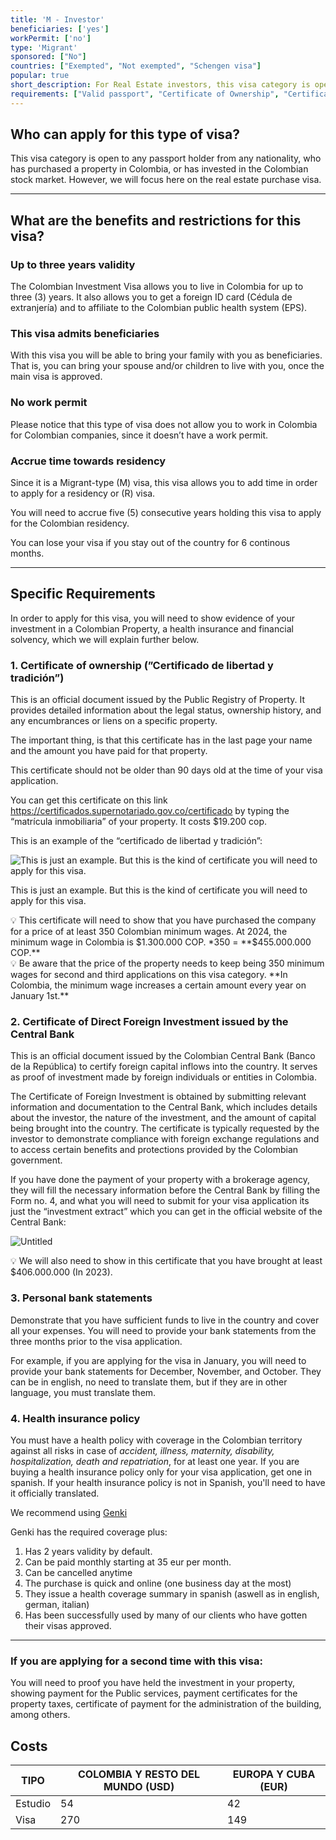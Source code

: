 ```yaml
---
title: 'M - Investor'
beneficiaries: ['yes']
workPermit: ['no']
type: 'Migrant'
sponsored: ["No"]
countries: ["Exempted", "Not exempted", "Schengen visa"]
popular: true
short_description: For Real Estate investors, this visa category is open to any passport holder from any nationality, who has purchased a property in Colombia for at least 350 Colombian Minimum Wages.
requirements: ["Valid passport", "Certificate of Ownership", "Certificate of Direct Foreign Investment", "Bank Statements", "Health Insurance"]
---
```

## Who can apply for this type of visa?

This visa category is open to any passport holder from any nationality, who has purchased a property in Colombia, or has invested in the Colombian stock market. However, we will focus here on the real estate purchase visa.

---

## What are the benefits and restrictions for this visa?

### **Up to three years validity**

The Colombian Investment Visa allows you to live in Colombia for up to three (3) years. It also allows you to get a foreign ID card (Cédula de extranjería) and to affiliate to the Colombian public health system (EPS).

### **This visa admits beneficiaries**

With this visa you will be able to bring your family with you as beneficiaries. That is, you can bring your spouse and/or children to live with you, once the main visa is approved.

### **No work permit**

Please notice that this type of visa does not allow you to work in Colombia for Colombian companies, since it doesn’t have a work permit.

### **Accrue time towards residency**

Since it is a Migrant-type (M) visa, this visa allows you to add time in order to apply for a residency or (R) visa.

You will need to accrue five (5) consecutive years holding this visa to apply for the Colombian residency.

You can lose your visa if you stay out of the country for 6 continous months.

---

## Specific Requirements

In order to apply for this visa, you will need to show evidence of your investment in a Colombian Property, a health insurance and financial solvency, which we will explain further below.

### 1. Certificate of ownership  (”Certificado de libertad y tradición”)

This is an official document issued by the Public Registry of Property. It provides detailed information about the legal status, ownership history, and any encumbrances or liens on a specific property.

The important thing, is that this certificate has in the last page your name and the amount you have paid for that property. 

This certificate should not be older than 90 days old at the time of your visa application.

You can get this certificate on this link https://certificados.supernotariado.gov.co/certificado by typing the “matrícula inmobiliaria” of your property. It costs $19.200 cop.

This is an example of the “certificado de libertad y tradición”:

![This is just an example. But this is the kind of certificate you will need to apply for this visa.](https://prod-files-secure.s3.us-west-2.amazonaws.com/5ba766a1-ea5e-4bc0-88f5-29aa4760f982/36b25ddf-65b9-4749-81ec-db4eb17eb30c/Untitled.webp)

This is just an example. But this is the kind of certificate you will need to apply for this visa.

<aside>
💡 This certificate will need to show that you have purchased the company for a price of at least 350 Colombian minimum wages. At 2024, the minimum wage in Colombia is $1.300.000 COP. *350 = **$455.000.000 COP.**

</aside>

<aside>
💡 Be aware that the price of the property needs to keep being 350 minimum wages for second and third applications on this visa category. **In Colombia, the minimum wage increases a certain amount every year on January 1st.**

</aside>

### 2. Certificate of Direct Foreign Investment issued by the Central Bank

This is an official document issued by the Colombian Central Bank (Banco de la República) to certify foreign capital inflows into the country. It serves as proof of investment made by foreign individuals or entities in Colombia.

The Certificate of Foreign Investment is obtained by submitting relevant information and documentation to the Central Bank, which includes details about the investor, the nature of the investment, and the amount of capital being brought into the country. The certificate is typically requested by the investor to demonstrate compliance with foreign exchange regulations and to access certain benefits and protections provided by the Colombian government.

If you have done the payment of your property with a brokerage agency, they will fill the necessary information before the Central Bank by filling the Form no. 4, and what you will need to submit for your visa application its just the “investment extract” which you can get in the official website of the Central Bank:

![Untitled](https://prod-files-secure.s3.us-west-2.amazonaws.com/5ba766a1-ea5e-4bc0-88f5-29aa4760f982/c4cc3972-7664-48b3-b5f1-c5a692ac14d0/Untitled.png)

<aside>
💡 We will also need to show in this certificate that you have brought at least $406.000.000 (In 2023).

</aside>

### 3. Personal **bank statements**

Demonstrate that you have sufficient funds to live in the country and cover all your expenses. You will need to provide your bank statements from the three months prior to the visa application. 

For example, if you are applying for the visa in January, you will need to provide your bank statements for December, November, and October. They can be in english, no need to translate them, but if they are in other language, you must translate them.

### **4. Health insurance policy**

You must have a health policy with coverage in the Colombian territory against all risks in case of *accident, illness, maternity, disability, hospitalization, death and repatriation*, for at least one year. If you are buying a health insurance policy only for your visa application, get one in spanish. If your health insurance policy is not in Spanish, you'll need to have it officially translated.

We recommend using [Genki](https://genki.world/?with=capitaleme)

Genki has the required coverage plus: 

1. Has 2 years validity by default. 
2. Can be paid monthly starting at 35 eur per month. 
3. Can be cancelled anytime 
4. The purchase is quick and online (one business day at the most) 
5. They issue a health coverage summary in spanish (aswell as in english, german, italian) 
6. Has been successfully used by many of our clients who have gotten their visas approved.

---

### **If you are applying for a second time with this visa:**

You will need to proof you have held the investment in your property, showing payment for the Public services, payment certificates for the property taxes, certificate of payment for the administration of the building, among others.

## Costs

| TIPO | COLOMBIA Y RESTO DEL MUNDO (USD) | EUROPA Y CUBA (EUR) |
| --- | --- | --- |
| Estudio | 54 | 42 |
| Visa | 270 | 149 |